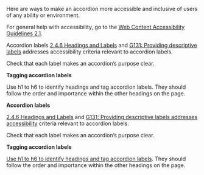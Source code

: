 Here are ways to make an accordion more accessible and inclusive of users of any ability or environment.

For general help with accessibility, go to the [Web Content Accessibility Guidelines 2.1](https://www.w3.org/TR/WCAG21/).

Accordion labels
[2.4.6 Headings and Labels](https://www.w3.org/WAI/WCAG21/quickref/?versions=2.0&showtechniques=246#headings-and-labels) and [G131: Providing descriptive labels](https://www.w3.org/WAI/WCAG21/Techniques/general/G131.html) addresses accessibility criteria relevant to accordion labels.

Check that each label makes an accordion’s purpose clear.

**Tagging accordion labels**

Use h1 to h6 to identify headings and tag accordion labels. They should follow the order and importance within the other headings on the page.

**Accordion labels**

[2.4.6 Headings and Labels](https://www.w3.org/WAI/WCAG21/quickref/?versions=2.0&showtechniques=246#headings-and-labels) and [G131: Providing descriptive labels addresses accessibility](https://www.w3.org/WAI/WCAG21/Techniques/general/G131.html) criteria relevant to accordion labels.

Check that each label makes an accordion’s purpose clear.

**Tagging accordion labels**

[Use h1 to h6 to identify headings and tag accordion labels](https://www.w3.org/WAI/WCAG21/Techniques/html/H42.html). They should follow the order and importance within the other headings on the page.

